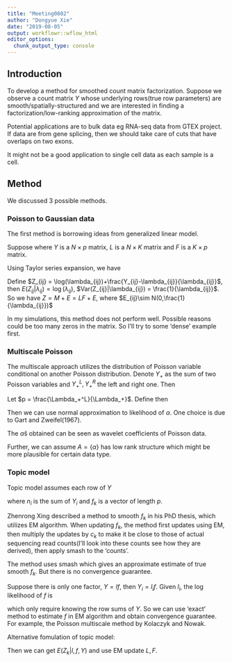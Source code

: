 ```yaml
---
title: "Meeting0802"
author: "Dongyue Xie"
date: "2019-08-05"
output: workflowr::wflow_html
editor_options:
  chunk_output_type: console
---
```


## Introduction

\section{Goal}

To develop a method for smoothed count matrix factorization. Suppose we observe a count matrix $Y$ whose underlying rows(true row parameters) are smooth/spatially-structured and we are interested in finding a factorization/low-ranking approximation of the matrix. 

Potential applications are to bulk data eg RNA-seq data from GTEX project. If data are from gene splicing, then we should take care of cuts that have overlaps on two exons. 

It might not be a good application to single cell data as each sample is a cell. 

## Method

We discussed 3 possible methods.

### Poisson to Gaussian data

The first method is borrowing ideas from generalized linear model. 

Suppose 
\begin{equation}
    Y\sim Poi(\Lambda),\Lambda = \exp(M), M=LF,
\end{equation}
where $Y$ is a $N\times p$ matrix, $L$ is a $N\times K$ matrix and $F$ is a $K\times p$ matrix.

Using Taylor series expansion, we have 
\begin{equation}
\log(Y_{ij})\approx \log(\lambda_{ij})+\frac{Y_{ij}-\lambda_{ij}}{\lambda_{ij}}
\end{equation}


Define $Z_{ij} = \log(\lambda_{ij})+\frac{Y_{ij}-\lambda_{ij}}{\lambda_{ij}}$, then $E(Z_{ij}|\lambda_{ij}) = \log(\lambda_{ij})$, $Var(Z_{ij}|\lambda_{ij}) = \frac{1}{\lambda_{ij}}$. So we have $Z = M+E = LF+E$, where $E_{ij}\sim N(0,\frac{1}{\lambda_{ij}})$

In my simulations, this method does not perform well. Possible reasons could be too many zeros in the matrix. So I'll try to some 'dense' example first.

### Multiscale Poisson

The multiscale approach utilizes the distribution of Poisson variable conditional on another Poisson distribution. Denote $Y_+$ as the sum of two Poisson variables and $Y_+^L, Y_+^R$ the left and right one. Then 
\begin{equation}
    Y^L_+|Y_+ \sim Binomial(Y_+,\frac{\Lambda_+^L}{\Lambda_+}).
\end{equation}

Let $p = \frac{\Lambda_+^L}{\Lambda_+}$. Define 
\begin{equation}
    \alpha = \log\frac{p}{1-p} = \log\frac{\Lambda_+^L}{\Lambda_+^R},
\end{equation}
then 
\begin{equation}
    \hat{\alpha} = \log\frac{Y_+^L}{Y_+^R}.
\end{equation}

Then we can use normal approximation to likelihood of $\alpha$. One choice is due to Gart and Zweifel(1967). 

The $\hat{\alpha}$s obtained can be seen as wavelet coefficients of Poisson data.

Further, we can assume $A = \{\alpha\}$ has low rank structure which might be more plausible for certain data type.

### Topic model

Topic model assumes each row of $Y$

\begin{equation}
    Y_i|n_i\sim MN(n_i,\sum_{k=1}^K l_{ik}f_k) ,
\end{equation}
where $n_i$ is the sum of $Y_i$ and $f_k$ is a vector of length $p$.

Zhenrong Xing described a method to smooth $f_k$ in his PhD thesis, which utilizes EM algorithm. When updating $f_k$, the method first updates using EM, then multiply the updates by $c_k$ to make it be close to those of actual sequencing
read counts(I'll look into these counts see how they are derived), then apply smash to the 'counts'. 

The method uses smash which gives an approximate estimate of true smooth $f_k$. But there is no convergence guarantee. 

Suppose there is only one factor, $Y=lf$, then $Y_i = l_if$. Given $l_i$, the log likelihood of $f$ is 

\begin{equation}
(\sum_{i=1}^n Y_i)\log f - f\sum_{i=1}^n l_i,
\end{equation}

which only require knowing the row sums of $Y$. So we can use 'exact' method to estimate $f$ in EM algorithm and obtain convergence guarantee. For example, the Poisson multiscale method by Kolaczyk and Nowak.

Alternative fomulation of topic model:

\begin{equation}
Y \sim Poisson(\Lambda), \Lambda = LF, Y = \sum_k Z_k, Z_k\sim Poisson(l_kf_k').
\end{equation}

Then we can get $E(Z_k|l,f,Y)$ and use EM update $L,F$.


